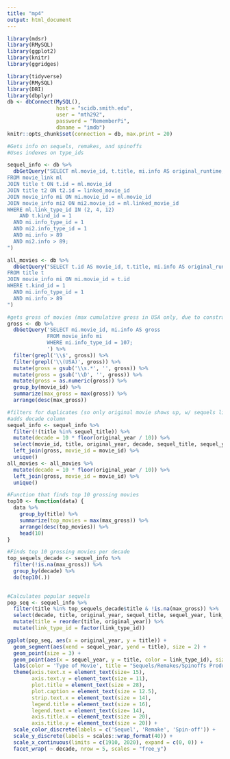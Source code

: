 ```yaml
---
title: "mp4"
output: html_document
---
```



```r
library(mdsr)
library(RMySQL)
library(ggplot2)
library(knitr)
library(ggridges)
```

```r
library(tidyverse)
library(RMySQL)
library(DBI)
library(dbplyr)
db <- dbConnect(MySQL(), 
                host = "scidb.smith.edu", 
                user = "mth292", 
                password = "RememberPi", 
                dbname = "imdb")
knitr::opts_chunk$set(connection = db, max.print = 20)
```


```r
#Gets info on sequels, remakes, and spinoffs
#Uses indexes on type_ids

sequel_info <- db %>%
  dbGetQuery("SELECT ml.movie_id, t.title, mi.info AS original_runtime, ml.linked_movie_id AS sequel_id, t2.title AS sequel_title, mi2.info AS sequel_runtime, ml.link_type_id, t.production_year AS original_year, t2.production_year AS sequel_year
FROM movie_link ml
JOIN title t ON t.id = ml.movie_id
JOIN title t2 ON t2.id = linked_movie_id
JOIN movie_info mi ON mi.movie_id = ml.movie_id
JOIN movie_info mi2 ON mi2.movie_id = ml.linked_movie_id
WHERE ml.link_type_id IN (2, 4, 12)
    AND t.kind_id = 1
  AND mi.info_type_id = 1 
  AND mi2.info_type_id = 1
  AND mi.info > 89
  AND mi2.info > 89;
")
```

```r
all_movies <- db %>%
  dbGetQuery("SELECT t.id AS movie_id, t.title, mi.info AS original_runtime, t.production_year AS original_year
FROM title t
JOIN movie_info mi ON mi.movie_id = t.id
WHERE t.kind_id = 1
  AND mi.info_type_id = 1 
  AND mi.info > 89
")
```

```r

#gets gross of movies (max cumulative gross in USA only, due to constraints w/ format of data)
gross <- db %>% 
  dbGetQuery('SELECT mi.movie_id, mi.info AS gross
             FROM movie_info mi
             WHERE mi.info_type_id = 107;
             ') %>% 
  filter(grepl('\\$', gross)) %>% 
  filter(grepl('\\(USA)', gross)) %>% 
  mutate(gross = gsub('\\s.*', '', gross)) %>%
  mutate(gross = gsub('\\D', '', gross)) %>%
  mutate(gross = as.numeric(gross)) %>%
  group_by(movie_id) %>% 
  summarize(max_gross = max(gross)) %>% 
  arrange(desc(max_gross))
```

```r
#filters for duplicates (so only original movie shows up, w/ sequels linking to it)
#adds decade column
sequel_info <- sequel_info %>% 
  filter(!(title %in% sequel_title)) %>% 
  mutate(decade = 10 * floor(original_year / 10)) %>% 
  select(movie_id, title, original_year, decade, sequel_title, sequel_year, link_type_id) %>%
  left_join(gross, movie_id = movie_id) %>% 
  unique()
all_movies <- all_movies %>% 
  mutate(decade = 10 * floor(original_year / 10)) %>% 
  left_join(gross, movie_id = movie_id) %>% 
  unique()

#Function that finds top 10 grossing movies
top10 <- function(data) {
  data %>%
    group_by(title) %>%
    summarize(top_movies = max(max_gross)) %>%
    arrange(desc(top_movies)) %>%
    head(10)
}

#Finds top 10 grossing movies per decade
top_sequels_decade <- sequel_info %>% 
  filter(!is.na(max_gross)) %>% 
  group_by(decade) %>%
  do(top10(.))
  
```

```r
#Calculates popular sequels
pop_seq <- sequel_info %>% 
  filter(title %in% top_sequels_decade$title & !is.na(max_gross)) %>% 
  select(decade, title, original_year, sequel_title, sequel_year, link_type_id) %>% 
  mutate(title = reorder(title, original_year)) %>% 
  mutate(link_type_id = factor(link_type_id))
```

```r
ggplot(pop_seq, aes(x = original_year, y = title)) +
  geom_segment(aes(xend = sequel_year, yend = title), size = 2) +
  geom_point(size = 3) +
  geom_point(aes(x = sequel_year, y = title, color = link_type_id), size = 3) +
  labs(color = 'Type of Movie', title = "Sequels/Remakes/Spinoffs Produced by Decade", x = "Release Year of Original Movie", y = "Movie Title", caption = "(Based on data from IMDb) Each panel includes the top ten grossing movie of that decade.") +
  theme(axis.text.x = element_text(size= 15),
        axis.text.y = element_text(size = 11),
        plot.title = element_text(size = 28),
        plot.caption = element_text(size = 12.5),
        strip.text.x = element_text(size = 14),
        legend.title = element_text(size = 16),
        legend.text = element_text(size= 14),
        axis.title.x = element_text(size = 20),
        axis.title.y = element_text(size = 20)) +
  scale_color_discrete(labels = c('Sequel', 'Remake', 'Spin-off')) +
  scale_y_discrete(labels = scales::wrap_format(40)) +
  scale_x_continuous(limits = c(1910, 2020), expand = c(0, 0)) +
  facet_wrap( ~ decade, nrow = 5, scales = "free_y") 
```
